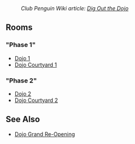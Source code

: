 :''Club Penguin Wiki article: [[clubpenguinwiki:Dig Out the Dojo|Dig Out the Dojo]]''

== Rooms ==
==="Phase 1"===
*[[Media:DojoConstruction2008.swf|Dojo 1]]
*[[Media:DojoExtConstruction2008.swf|Dojo Courtyard 1]]
==="Phase 2"===
*[[Media:DojoConstruction22008.swf|Dojo 2]]
*[[Media:DojoExtConstruction22008.swf|Dojo Courtyard 2]]

==See Also==
*[[Dojo Grand Re-Opening]]